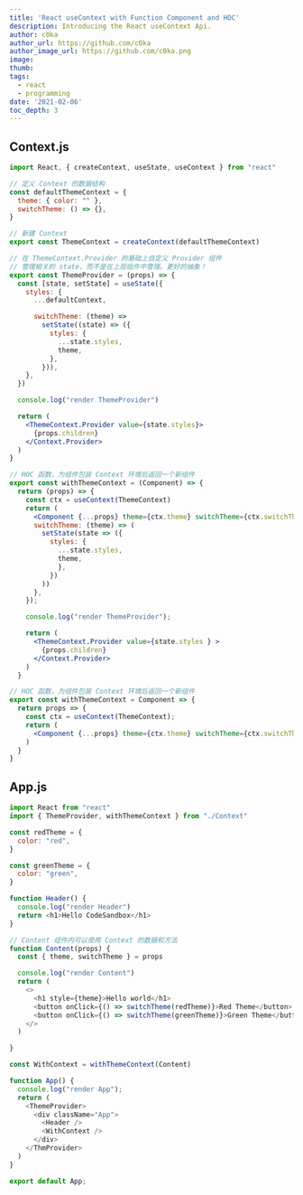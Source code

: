 ```yaml
---
title: 'React useContext with Function Component and HOC'
description: Introducing the React useContext Api.
author: c0ka
author_url: https://github.com/c0ka
author_image_url: https://github.com/c0ka.png
image:
thumb: 
tags:
  - react
  - programming
date: '2021-02-06'
toc_depth: 3
---
```


## Context.js
```jsx
import React, { createContext, useState, useContext } from "react"

// 定义 Context 的数据结构
const defaultThemeContext = {
  theme: { color: "" },
  switchTheme: () => {},
}

// 新建 Context
export const ThemeContext = createContext(defaultThemeContext)

// 在 ThemeContext.Provider 的基础上自定义 Provider 组件
// 管理相关的 state，而不是在上层组件中管理。更好的抽象！
export const ThemeProvider = (props) => {
  const [state, setState] = useState({
    styles: {
      ...defaultContext,

      switchTheme: (theme) =>
        setState((state) => ({
          styles: {
            ...state.styles,
            theme,
          },
        })),
    },
  })

  console.log("render ThemeProvider")

  return (
    <ThemeContext.Provider value={state.styles}>
      {props.children}
    </Context.Provider>
  )
}

// HOC 函数，为组件包装 Context 环境后返回一个新组件
export const withThemeContext = (Component) => {
  return (props) => {
    const ctx = useContext(ThemeContext)
    return (
      <Component {...props} theme={ctx.theme} switchTheme={ctx.switchTheme} />
      switchTheme: (theme) => (
        setState(state => ({
          styles: { 
            ...state.styles, 
            theme,
            },
          })
        ))
      },
    });

    console.log("render ThemeProvider");

    return (
      <ThemeContext.Provider value={state.styles } >
        {props.children}
      </Context.Provider>
    )
  }

// HOC 函数，为组件包装 Context 环境后返回一个新组件
export const withThemeContext = Component => {
  return props => {
    const ctx = useContext(ThemeContext);
    return (
      <Component {...props} theme={ctx.theme} switchTheme={ctx.switchTheme}/>
    )
  }
}
```

## App.js
```javascript
import React from "react"
import { ThemeProvider, withThemeContext } from "./Context"

const redTheme = {
  color: "red",
}

const greenTheme = {
  color: "green",
}

function Header() {
  console.log("render Header")
  return <h1>Hello CodeSandbox</h1>
}

// Content 组件内可以使用 Context 的数据和方法
function Content(props) {
  const { theme, switchTheme } = props

  console.log("render Content")
  return (
    <>
      <h1 style={theme}>Hello world</h1>
      <button onClick={() => switchTheme(redTheme)}>Red Theme</button>
      <button onClick={() => switchTheme(greenTheme)}>Green Theme</button>
    </>
  )

}

const WithContext = withThemeContext(Content)

function App() {
  console.log("render App");
  return (
    <ThemeProvider>
      <div className="App">
        <Header />
        <WithContext />
      </div>
    </ThmProvider>
  )
}

export default App;
```